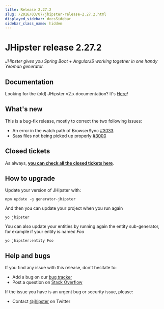 ```yaml
---
title: Release 2.27.2
slug: /2016/03/07/jhipster-release-2.27.2.html
displayed_sidebar: docsSidebar
sidebar_class_name: hidden
---
```


JHipster release 2.27.2
==================

*JHipster gives you Spring Boot + AngularJS working together in one handy Yeoman generator.*

Documentation
----------

Looking for the (old) JHipster v2.x documentation? It's [Here](/documentation-archive)!

What's new
----------

This is a bug-fix release, mostly to correct the two following issues:

- An error in the watch path of BrowserSync [#3033](https://github.com/jhipster/generator-jhipster/pull/3033)
- Sass files not being picked up properly [#3000](https://github.com/jhipster/generator-jhipster/issues/3000)

Closed tickets
------------

As always, __[you can check all the closed tickets here](https://github.com/jhipster/generator-jhipster/issues?q=milestone%3A2.27.2+is%3Aclosed)__.

How to upgrade
------------

Update your version of JHipster with:

```
npm update -g generator-jhipster
```

And then you can update your project when you run again

```
yo jhipster
```

You can also update your entities by running again the entity sub-generator, for example if your entity is named _Foo_

```
yo jhipster:entity Foo
```

Help and bugs
--------------

If you find any issue with this release, don't hesitate to:

- Add a bug on our [bug tracker](https://github.com/jhipster/generator-jhipster/issues?state=open)
- Post a question on [Stack Overflow](http://stackoverflow.com/tags/jhipster/info)

If the issue you have is an urgent bug or security issue, please:

- Contact [@jhipster](https://twitter.com/jhipster) on Twitter
